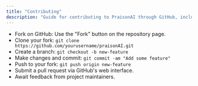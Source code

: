 ```yaml
---
title: "Contributing"
description: "Guide for contributing to PraisonAI through GitHub, including forking, cloning, and submitting pull requests"
---
```


- Fork on GitHub: Use the "Fork" button on the repository page.
- Clone your fork: `git clone https://github.com/yourusername/praisonAI.git`
- Create a branch: `git checkout -b new-feature`
- Make changes and commit: `git commit -am "Add some feature"`
- Push to your fork: `git push origin new-feature`
- Submit a pull request via GitHub's web interface.
- Await feedback from project maintainers.

